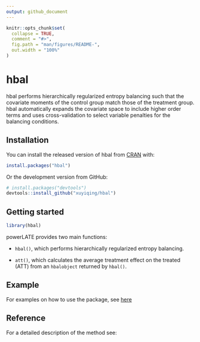 ```yaml
---
output: github_document
---
```


<!-- README.md is generated from README.Rmd. Please edit that file -->

```r
knitr::opts_chunk$set(
  collapse = TRUE,
  comment = "#>",
  fig.path = "man/figures/README-",
  out.width = "100%"
)
```

# hbal

<!-- badges: start -->
<!-- badges: end -->

hbal performs hierarchically regularized entropy balancing such that the covariate moments of the control group match those of the treatment group. hbal automatically expands the covariate space to include higher order terms and uses cross-validation to select variable penalties for the balancing conditions.

## Installation

You can install the released version of hbal from [CRAN](https://CRAN.R-project.org) with:

``` r
install.packages("hbal")
```
Or the development version from GitHub:

``` r
# install.packages("devtools")
devtools::install_github("xuyiqing/hbal")
```

## Getting started

```r
library(hbal)
```

powerLATE provides two main functions:

* `hbal()`, which performs hierarchically regularized entropy balancing.

* `att()`, which calculates the average treatment effect on the treated (ATT) from an `hbalobject` returned by `hbal()`. 

## Example

For examples on how to use the package, see [here](https://github.com/xuyiqing/hbal)

## Reference

For a detailed description of the method see: 
